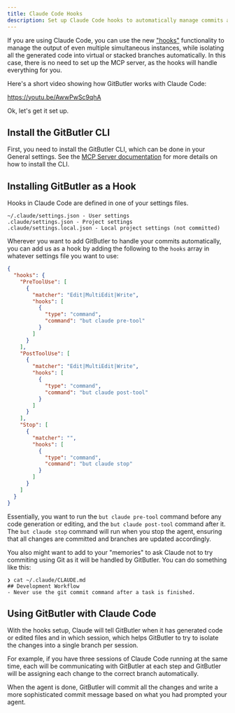 ```yaml
---
title: Claude Code Hooks
description: Set up Claude Code hooks to automatically manage commits and branches when using GitButler with AI coding agents.
---
```


If you are using Claude Code, you can use the new ["hooks"](https://docs.anthropic.com/en/docs/claude-code/hooks) functionality to manage the output of even multiple simultaneous instances, while isolating all the generated code into virtual or stacked branches automatically. In this case, there is no need to set up the MCP server, as the hooks will handle everything for you.

Here's a short video showing how GitButler works with Claude Code:

https://youtu.be/AwwPwSc9qhA

Ok, let's get it set up.

## Install the GitButler CLI

First, you need to install the GitButler CLI, which can be done in your General settings. See the [MCP Server documentation](mcp-server) for more details on how to install the CLI.

## Installing GitButler as a Hook

Hooks in Claude Code are defined in one of your settings files.

```
~/.claude/settings.json - User settings
.claude/settings.json - Project settings
.claude/settings.local.json - Local project settings (not committed)
```

Wherever you want to add GitButler to handle your commits automatically, you can add us as a hook by adding the following to the `hooks` array in whatever settings file you want to use:

```json
{
  "hooks": {
    "PreToolUse": [
      {
        "matcher": "Edit|MultiEdit|Write",
        "hooks": [
          {
            "type": "command",
            "command": "but claude pre-tool"
          }
        ]
      }
    ],
    "PostToolUse": [
      {
        "matcher": "Edit|MultiEdit|Write",
        "hooks": [
          {
            "type": "command",
            "command": "but claude post-tool"
          }
        ]
      }
    ],
    "Stop": [
      {
        "matcher": "",
        "hooks": [
          {
            "type": "command",
            "command": "but claude stop"
          }
        ]
      }
    ]
  }
}
```

Essentially, you want to run the `but claude pre-tool` command before any code generation or editing, and the `but claude post-tool` command after it. The `but claude stop` command will run when you stop the agent, ensuring that all changes are committed and branches are updated accordingly.

You also might want to add to your "memories" to ask Claude not to try commiting using Git as it will be handled by GitButler. You can do something like this:

```
❯ cat ~/.claude/CLAUDE.md
## Development Workflow
- Never use the git commit command after a task is finished.
```

## Using GitButler with Claude Code

With the hooks setup, Claude will tell GitButler when it has generated code or edited files and in which session, which helps GitButler to try to isolate the changes into a single branch per session.

For example, if you have three sessions of Claude Code running at the same time, each will be communicating with GitButler at each step and GitButler will be assigning each change to the correct branch automatically.

When the agent is done, GitButler will commit all the changes and write a more sophisticated commit message based on what you had prompted your agent.
